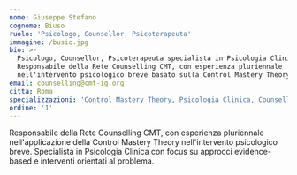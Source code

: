 ```yaml
---
nome: Giuseppe Stefano
cognome: Biuso
ruolo: 'Psicologo, Counsellor, Psicoterapeuta'
immagine: /busio.jpg
bio: >-
  Psicologo, Counsellor, Psicoterapeuta specialista in Psicologia Clinica.
  Responsabile della Rete Counselling CMT, con esperienza pluriennale
  nell'intervento psicologico breve basato sulla Control Mastery Theory.
email: counselling@cmt-ig.org
citta: Roma
specializzazioni: 'Control Mastery Theory, Psicologia Clinica, Counselling, Psicoterapia Breve'
ordine: '1'
---
```


Responsabile della Rete Counselling CMT, con esperienza pluriennale nell'applicazione della Control Mastery Theory nell'intervento psicologico breve. Specialista in Psicologia Clinica con focus su approcci evidence-based e interventi orientati al problema.
